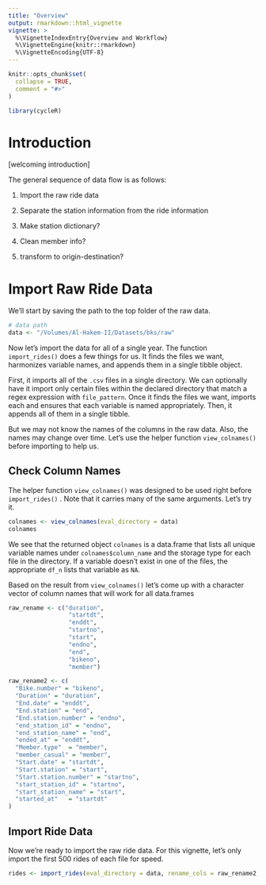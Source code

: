 ```yaml
---
title: "Overview"
output: rmarkdown::html_vignette
vignette: >
  %\VignetteIndexEntry{Overview and Workflow}
  %\VignetteEngine{knitr::rmarkdown}
  %\VignetteEncoding{UTF-8}
---
```


```r
knitr::opts_chunk$set(
  collapse = TRUE,
  comment = "#>"
)
```

```r
library(cycleR)
```

# Introduction

\[welcoming introduction\]

The general sequence of data flow is as follows:

1.  Import the raw ride data

2.  Separate the station information from the ride information

3.  Make station dictionary?

4.  Clean member info?

5.  transform to origin-destination?

# 

# Import Raw Ride Data

We'll start by saving the path to the top folder of the raw data.

```r
# data path
data <- "/Volumes/Al-Hakem-II/Datasets/bks/raw"
```

Now let's import the data for all of a single year. The function `import_rides()` does a few things for us. It finds the files we want, harmonizes variable names, and appends them in a single tibble object.

First, it imports all of the `.csv` files in a single directory. We can optionally have it import only certain files within the declared directory that match a regex expression with `file_pattern`. Once it finds the files we want, imports each and ensures that each variable is named appropriately. Then, it appends all of them in a single tibble.

But we may not know the names of the columns in the raw data. Also, the names may change over time. Let's use the helper function `view_colnames()` before importing to help us.

## Check Column Names

The helper function `view_colnames()` was designed to be used right before `import_rides()` . Note that it carries many of the same arguments. Let's try it.

```r
colnames <- view_colnames(eval_directory = data)
colnames
```

We see that the returned object `colnames` is a data.frame that lists all unique variable names under `colnames$column_name` and the storage type for each file in the directory. If a variable doesn't exist in one of the files, the appropriate `df_n` lists that variable as `NA`.

Based on the result from `view_colnames()` let's come up with a character vector of column names that will work for all data.frames

```r
raw_rename <- c("duration",
                 "startdt",
                 "enddt",
                 "startno",
                 "start",
                 "endno",
                 "end",
                 "bikeno",
                 "member")

raw_rename2 <- c(
  "Bike.number" = "bikeno",
  "Duration" = "duration",
  "End.date" = "enddt",
  "End.station" = "end",
  "End.station.number" = "endno", 
  "end_station_id" = "endno",
  "end_station_name" = "end", 
  "ended_at" = "enddt",
  "Member.type"  = "member",        
  "member_casual" = "member",
  "Start.date" = "startdt",          
  "Start.station" = "start",
  "Start.station.number" = "startno", 
  "start_station_id" = "startno",   
  "start_station_name" = "start",
  "started_at"   = "startdt"
)
```

## Import Ride Data

Now we're ready to import the raw ride data. For this vignette, let's only import the first 500 rides of each file for speed.

```r
rides <- import_rides(eval_directory = data, rename_cols = raw_rename2, nrows = 500)
```
